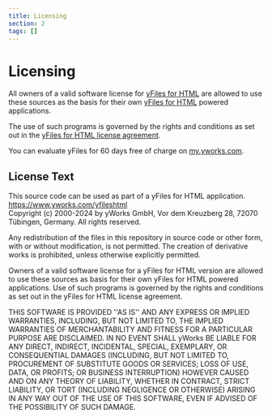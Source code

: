 ```yaml
---
title: Licensing
section: 2
tags: []
---
```


# Licensing

All owners of a valid software license for [yFiles for HTML](https://www.yworks.com/products/yfiles-for-html)
are allowed to use these sources as the basis for their own [yFiles for HTML](https://www.yworks.com/products/yfiles-for-html)
powered applications.

The use of such programs is governed by the rights and conditions as set out in the
[yFiles for HTML license agreement](https://www.yworks.com/products/yfiles-for-html/sla).

You can evaluate yFiles for 60 days free of charge on [my.yworks.com](https://my.yworks.com/signup?product=YFILES_HTML_EVAL).

## License Text

This source code can be used as part of a yFiles for HTML application.\
https://www.yworks.com/yfileshtml \
Copyright (c) 2000-2024 by yWorks GmbH, Vor dem Kreuzberg 28,
72070 Tübingen, Germany. All rights reserved.

Any redistribution of the files in this repository in source code or other form,
with or without modification, is not permitted.
The creation of derivative works is prohibited, unless otherwise explicitly permitted.

Owners of a valid software license for a yFiles for HTML version
are allowed to use these sources as basis for their own yFiles for HTML powered applications.
Use of such programs is governed by the rights and conditions as set out in the
yFiles for HTML license agreement.

THIS SOFTWARE IS PROVIDED ''AS IS'' AND ANY EXPRESS OR IMPLIED
WARRANTIES, INCLUDING, BUT NOT LIMITED TO, THE IMPLIED WARRANTIES OF
MERCHANTABILITY AND FITNESS FOR A PARTICULAR PURPOSE ARE DISCLAIMED. IN
NO EVENT SHALL yWorks BE LIABLE FOR ANY DIRECT, INDIRECT, INCIDENTAL,
SPECIAL, EXEMPLARY, OR CONSEQUENTIAL DAMAGES (INCLUDING, BUT NOT LIMITED
TO, PROCUREMENT OF SUBSTITUTE GOODS OR SERVICES; LOSS OF USE, DATA, OR
PROFITS; OR BUSINESS INTERRUPTION) HOWEVER CAUSED AND ON ANY THEORY OF
LIABILITY, WHETHER IN CONTRACT, STRICT LIABILITY, OR TORT (INCLUDING
NEGLIGENCE OR OTHERWISE) ARISING IN ANY WAY OUT OF THE USE OF THIS
SOFTWARE, EVEN IF ADVISED OF THE POSSIBILITY OF SUCH DAMAGE.
